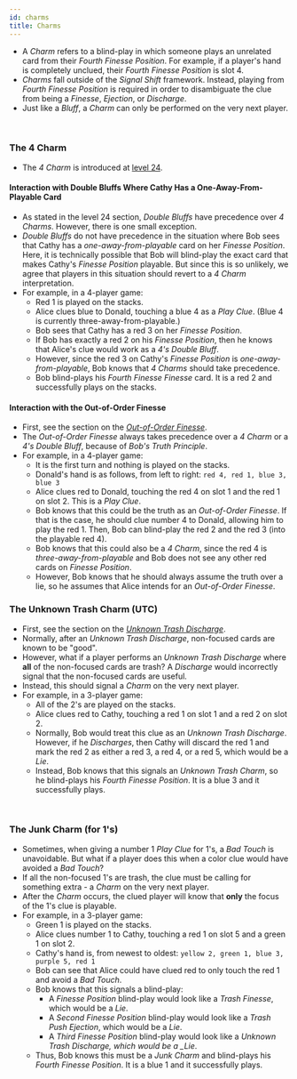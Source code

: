 ```yaml
---
id: charms
title: Charms
---
```



- A *Charm* refers to a blind-play in which someone plays an unrelated card from their *Fourth Finesse Position*. For example, if a player's hand is completely unclued, their *Fourth Finesse Position* is slot 4.
- _Charms_ fall outside of the _Signal Shift_ framework. Instead, playing from _Fourth Finesse Position_ is required in order to disambiguate the clue from being a _Finesse_, _Ejection_, or _Discharge_.
- Just like a *Bluff*, a *Charm* can only be performed on the very next player.

<br />

### The 4 Charm

- The _4 Charm_ is introduced at [level 24](../level-24.mdx#the-4-charm).

#### Interaction with Double Bluffs Where Cathy Has a One-Away-From-Playable Card

- As stated in the level 24 section, _Double Bluffs_ have precedence over _4 Charms_. However, there is one small exception.
- _Double Bluffs_ do not have precedence in the situation where Bob sees that Cathy has a _one-away-from-playable_ card on her _Finesse Position_. Here, it is technically possible that Bob will blind-play the exact card that makes Cathy's _Finesse Position_ playable. But since this is so unlikely, we agree that players in this situation should revert to a _4 Charm_ interpretation.
- For example, in a 4-player game:
  - Red 1 is played on the stacks.
  - Alice clues blue to Donald, touching a blue 4 as a _Play Clue_. (Blue 4 is currently three-away-from-playable.)
  - Bob sees that Cathy has a red 3 on her _Finesse Position_.
  - If Bob has exactly a red 2 on his _Finesse Position_, then he knows that Alice's clue would work as a _4's Double Bluff_.
  - However, since the red 3 on Cathy's _Finesse Position_ is _one-away-from-playable_, Bob knows that _4 Charms_ should take precedence.
  - Bob blind-plays his _Fourth Finesse Finesse_ card. It is a red 2 and successfully plays on the stacks.

#### Interaction with the Out-of-Order Finesse

- First, see the section on the _[Out-of-Order Finesse](../level-21.mdx#the-out-of-order-finesse)_.
- The _Out-of-Order Finesse_ always takes precedence over a _4 Charm_ or a _4's Double Bluff_, because of _Bob's Truth Principle_.
- For example, in a 4-player game:
  - It is the first turn and nothing is played on the stacks.
  - Donald's hand is as follows, from left to right: `red 4, red 1, blue 3, blue 3`
  - Alice clues red to Donald, touching the red 4 on slot 1 and the red 1 on slot 2. This is a _Play Clue_.
  - Bob knows that this could be the truth as an _Out-of-Order Finesse_. If that is the case, he should clue number 4 to Donald, allowing him to play the red 1. Then, Bob can blind-play the red 2 and the red 3 (into the playable red 4).
  - Bob knows that this could also be a _4 Charm_, since the red 4 is _three-away-from-playable_ and Bob does not see any other red cards on _Finesse Position_.
  - However, Bob knows that he should always assume the truth over a lie, so he assumes that Alice intends for an _Out-of-Order Finesse_.

<FourCharm />

### The Unknown Trash Charm (UTC)

- First, see the section on the _[Unknown Trash Discharge](../level-16.mdx#the-unknown-trash-discharge-1-for-1-form-utd)_.
- Normally, after an _Unknown Trash Discharge_, non-focused cards are known to be "good".
- However, what if a player performs an _Unknown Trash Discharge_ where **all** of the non-focused cards are trash? A _Discharge_ would incorrectly signal that the non-focused cards are useful.
- Instead, this should signal a _Charm_ on the very next player.
- For example, in a 3-player game:
  - All of the 2's are played on the stacks.
  - Alice clues red to Cathy, touching a red 1 on slot 1 and a red 2 on slot 2.
  - Normally, Bob would treat this clue as an _Unknown Trash Discharge_. However, if he _Discharges_, then Cathy will discard the red 1 and mark the red 2 as either a red 3, a red 4, or a red 5, which would be a _Lie_.
  - Instead, Bob knows that this signals an _Unknown Trash Charm_, so he blind-plays his _Fourth Finesse Position_. It is a blue 3 and it successfully plays.

<UnknownTrashCharm />

<br />

### The Junk Charm (for 1's)

- Sometimes, when giving a number 1 _Play Clue_ for 1's, a _Bad Touch_ is unavoidable. But what if a player does this when a color clue would have avoided a _Bad Touch_?
- If all the non-focused 1's are trash, the clue must be calling for something extra - a _Charm_ on the very next player.
- After the _Charm_ occurs, the clued player will know that **only** the focus of the 1's clue is playable.
- For example, in a 3-player game:
  - Green 1 is played on the stacks.
  - Alice clues number 1 to Cathy, touching a red 1 on slot 5 and a green 1 on slot 2.
  - Cathy's hand is, from newest to oldest: `yellow 2, green 1, blue 3, purple 5, red 1`
  - Bob can see that Alice could have clued red to only touch the red 1 and avoid a _Bad Touch_.
  - Bob knows that this signals a blind-play:
    - A _Finesse Position_ blind-play would look like a _Trash Finesse_, which would be a _Lie_.
    - A _Second Finesse Position_ blind-play would look like a _Trash Push Ejection_, which would be a _Lie_.
    - A _Third Finesse Position_ blind-play would look like a _Unknown Trash Discharge, which would be a \_Lie_.
  - Thus, Bob knows this must be a _Junk Charm_ and blind-plays his _Fourth Finesse Position_. It is a blue 1 and it successfully plays.
